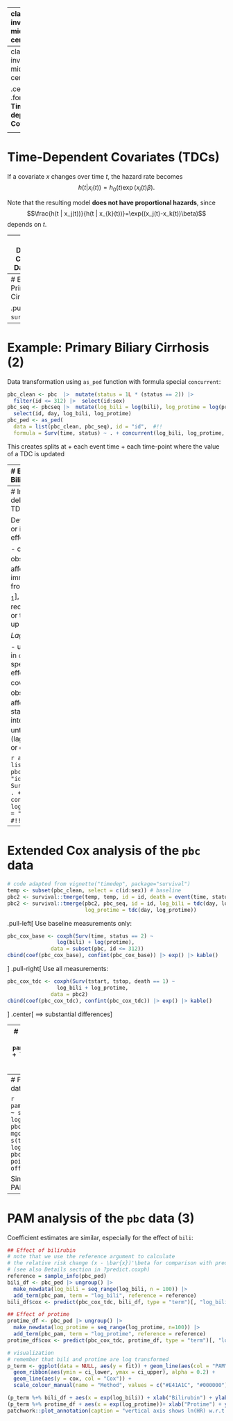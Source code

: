 

---
class: inverse, middle, center

.center[
.font150[
**Part III: Non-proportional Hazards**
]
]

<html>
  <div style=---float:left></div>
  <hr color='#005500' size=1px width=900pxpx>
</html>


---
class: inverse, middle, center

.center[
.font120[
**Time-dependent Covariates**
]
]

<html>
  <div style=---float:left></div>
  <hr color='#005500' size=1px width=900pxpx>
</html>


---
# Time-Dependent Covariates (TDCs)

If a covariate $x$ changes over time $t$, the hazard rate becomes
$$h(t | x_i(t))=h_0(t)\exp(x_i(t)\beta).$$


Note that the resulting model **does not have proportional hazards**, since
$$\frac{h(t | x_j(t))}{h(t | x_{k}(t))}=\exp((x_j(t)-x_k(t))\beta)$$
depends on $t$.

---
# Time-Dependent Covariates: Data Format

PAMMs assume piecewise-constant hazard rate
$\implies$ need to assume piecewise constant $x(t) \equiv x\left(a_j\right)$ for $t \in (a_{j-1}, a_{j}]$
$\implies$ need to include all times at which $x_i$ changes for any $i$ as cut points

- `pammtools::as_ped`: use formula special term `concurrent` to denote time-varying covariates and include all necessary cut points.<br><br>
- Computational effort for Cox PH models becomes a *lot* larger in start-stop format, affects PAMMs less.
- "Start-stop" data format is also used for interval-censored and left-truncated data, c.f. `survival::survSplit`, `survival::tmerge`


---
# Example: Primary Biliary Cirrhosis

.pull-left[
`survival::pbc`:
```r
data("pbc", package = "survival")
head(survival::pbc)[, c(1:5, 11, 12)] |> knitr::kable()
```
]
.pull-right[
`survival::pbcseq`:
```r
head(survival::pbcseq)[, c(1, 4:5, 7, 12, 18)] |> knitr::kable()
```
]

---
# Example: Primary Biliary Cirrhosis (2)

Data transformation using `as_ped` function with formula special `concurrent`:

```r
pbc_clean <- pbc  |>  mutate(status = 1L * (status == 2)) |>
  filter(id <= 312) |>  select(id:sex)
pbc_seq <- pbcseq |>  mutate(log_bili = log(bili), log_protime = log(protime)) |>
  select(id, day, log_bili, log_protime)
pbc_ped <- as_ped(
  data = list(pbc_clean, pbc_seq), id = "id",  #!!
  formula = Surv(time, status) ~ . + concurrent(log_bili, log_protime, tz_var = "day")) #!!
```

This creates splits at
+ each event time
+ each time-point where the value of a TDC is updated

<!-- .font90[

```r
pbc_ped |> select(-trt, -sex, -interval) |> glimpse()
```
]
 -->
---
# Example: Primary Biliary Cirrhosis (4)

.pull-left[

`pbcseq`:

```r
head(pbc_seq) |> knitr::kable()
```

]

.pull-right[

`pbc_ped[49:54, ]` via `pammtools::as_ped`:

```r
pbc_ped |>
  select(-interval, -tstart, -offset, -trt, -sex) |>
  slice(49:54) |>
  knitr::kable(row.names = FALSE)
```

]

---
# Instantaneous and delayed effects of TDCs

Default is *concurrent* or instantaneous effect:

- covariate value $x_i(t)$ observed at $t = a_j$ affects the
hazard immediately starting from interval $(a_j, a_{j+1}]$, until the next recorded change in $x$ or the end of follow-up

*Lagged* effects:

- use  `lag` argument in `concurrent` to specify time-delayed effect of $x_i(t)$
- covariate value $x_i(t)$ observed at $t = a_j$ affects the
hazard starting from later interval $(a_j + \texttt{lag}, \ldots]$ until the next (lagged) change in $x$ or end of follow-up


```r
as_ped(
  data = list(pbc_clean, pbc_seq), #!!
  id = "id",  #!!
  formula = Surv(time, status) ~ . + concurrent(log_bili, log_protime, tz_var = "day", lag = 1) #!!
)
```

---
# Extended Cox analysis of the `pbc` data
```r
# code adapted from vignette("timedep", package="survival")
temp <- subset(pbc_clean, select = c(id:sex)) # baseline
pbc2 <- survival::tmerge(temp, temp, id = id, death = event(time, status)) #set range
pbc2 <- survival::tmerge(pbc2, pbc_seq, id = id, log_bili = tdc(day, log_bili),
                         log_protime = tdc(day, log_protime))
```
.pull-left[
Use baseline measurements only:
```r
pbc_cox_base <- coxph(Surv(time, status == 2) ~
                log(bili) + log(protime),
              data = subset(pbc, id <= 312))
cbind(coef(pbc_cox_base), confint(pbc_cox_base)) |> exp() |> kable()
```
]
.pull-right[
Use all measurements:
```r
pbc_cox_tdc <- coxph(Surv(tstart, tstop, death == 1) ~
                log_bili + log_protime,
              data = pbc2)
cbind(coef(pbc_cox_tdc), confint(pbc_cox_tdc)) |> exp() |> kable()
```
]
.center[
$\implies$ substantial differences
]

---
# PAM analysis of the `pbc` data
```r
pbc_pam <- pamm(ped_status ~ s(tend) + log_bili + log_protime, data = pbc_ped)
summary(pbc_pam)
```

---
# PAM analysis of the `pbc` data (2)

```r
pammtools::pamm(ped_status ~ s(tend) + log_bili + log_protime,
                data = pbc_ped)
#equivalent to:
mgcv::gam(ped_status ~ s(tend) + log_bili + log_protime,
          data = pbc_ped,
          family = poisson(), offset = offset)
```

Similar results for Cox and PAMM models:
```r
coef(pbc_pam)[2:3]
coef(pbc_cox_tdc)
```

---
# PAM analysis of the `pbc` data (3)
Coefficient estimates are similar, especially for the
effect of `bili`:
```r
## Effect of bilirubin
# note that we use the reference argument to calculate
# the relative risk change (x - \bar{x})'\beta for comparison with predict.coxph
# (see also Details section in ?predict.coxph)
reference = sample_info(pbc_ped)
bili_df <- pbc_ped |> ungroup() |>
  make_newdata(log_bili = seq_range(log_bili, n = 100)) |>
  add_term(pbc_pam, term = "log_bili", reference = reference)
bili_df$cox <- predict(pbc_cox_tdc, bili_df, type = "term")[, "log_bili"]

## Effect of protime
protime_df <- pbc_ped |> ungroup() |>
  make_newdata(log_protime = seq_range(log_protime, n=100)) |>
  add_term(pbc_pam, term = "log_protime", reference = reference)
protime_df$cox <- predict(pbc_cox_tdc, protime_df, type = "term")[, "log_protime"]

# visualization
# remember that bili and protime are log transformed
p_term <- ggplot(data = NULL, aes(y = fit)) + geom_line(aes(col = "PAM")) +
  geom_ribbon(aes(ymin = ci_lower, ymax = ci_upper), alpha = 0.2) +
  geom_line(aes(y = cox, col = "Cox")) +
  scale_colour_manual(name = "Method", values = c("#E41A1C", "#000000"))

(p_term %+% bili_df + aes(x = exp(log_bili)) + xlab("Bilirubin") + ylab("ln(HR)") + theme(legend.position = "none")) +
(p_term %+% protime_df + aes(x = exp(log_protime))+ xlab("Protime") + ylab("ln(HR)")) +
patchwork::plot_annotation(caption = "vertical axis shows ln(HR) w.r.t. sample average")
```


<!-- ---
# Beyond concurrent effects


Much more generally, **pammtools** can also be used to fit delayed and time-limited, cumulative and time-varying effects of TDCs

We refer to these types of effects as *E*xposure-*L*ag *R*esponse *A*ssociations (ELRA). See `r Citet(bib, "bender_penalized_2019")` for details


.center[

<a href="https://academic.oup.com/biostatistics/article/20/2/315/4852816">
  <image src="figures/screenshot-elra-paper.png" height="400px">
</image>
</a>

]
 -->
